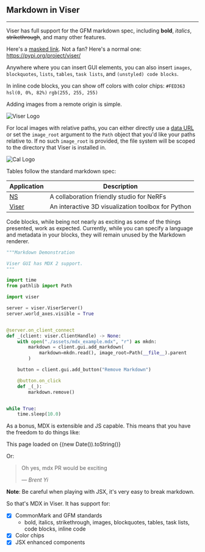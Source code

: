 ## Markdown in Viser

---

Viser has full support for the GFM markdown spec, including **bold**, _italics_,
~~strikethrough~~, and many other features.

Here's a [masked link](https://github.com/nerfstudio-project/viser). Not a fan?
Here's a normal one: https://pypi.org/project/viser/

Anywhere where you can insert GUI elements, you can also insert `images`,
`blockquotes`, `lists`, `tables`, `task lists`, and `(unstyled) code blocks`.

In inline code blocks, you can show off colors with color chips: `#FED363`
`hsl(0, 0%, 82%)` `rgb(255, 255, 255)`

Adding images from a remote origin is simple.

![Viser Logo](https://viser.studio/latest/_static/logo.svg)

For local images with relative paths, you can either directly use a
[data URL](https://developer.mozilla.org/en-US/docs/Web/HTTP/Basics_of_HTTP/Data_URLs)
or set the `image_root` argument to the `Path` object that you'd like your paths
relative to. If no such `image_root` is provided, the file system will be scoped
to the directory that Viser is installed in.

![Cal Logo](../examples/assets/Cal_logo.png)

Tables follow the standard markdown spec:

| Application                                          | Description                                        |
| ---------------------------------------------------- | -------------------------------------------------- |
| [NS](https://nerf.studio)                            | A collaboration friendly studio for NeRFs          |
| [Viser](https://nerfstudio-project.github.io/viser/) | An interactive 3D visualization toolbox for Python |

Code blocks, while being not nearly as exciting as some of the things presented,
work as expected. Currently, while you can specify a language and metadata in
your blocks, they will remain unused by the Markdown renderer.

```python
"""Markdown Demonstration

Viser GUI has MDX 2 support.
"""

import time
from pathlib import Path

import viser

server = viser.ViserServer()
server.world_axes.visible = True


@server.on_client_connect
def _(client: viser.ClientHandle) -> None:
    with open("./assets/mdx_example.mdx", "r") as mkdn:
        markdown = client.gui.add_markdown(
            markdown=mkdn.read(), image_root=Path(__file__).parent
        )

    button = client.gui.add_button("Remove Markdown")

    @button.on_click
    def _(_):
        markdown.remove()


while True:
    time.sleep(10.0)
```

As a bonus, MDX is extensible and JS capable. This means that you have the
freedom to do things like:

This page loaded on {(new Date()).toString()}

Or:

> Oh yes, mdx PR would be exciting
>
> <Cite> &#8212; Brent Yi </Cite>

**Note**: Be careful when playing with JSX, it's very easy to break markdown.

So that's MDX in Viser. It has support for:

- [x] CommonMark and GFM standards
  - bold, italics, strikethrough, images, blockquotes, tables, task lists, code
    blocks, inline code
- [x] Color chips
- [x] JSX enhanced components
